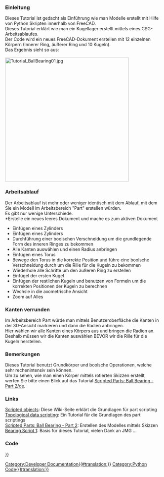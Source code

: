 <languages/>
{{TutorialInfo/de
|Topic= Part Scripting - Ball Bearing #1
|Level= Beginner
|Time= 30 min
|Author=r-frank
|FCVersion=0.16.6706
|Files=
}}


===Einleitung===
Dieses Tutorial ist gedacht als Einführung wie man Modelle erstellt mit Hilfe von Python Skripten innerhalb von FreeCAD.<br />
Dieses Tutorial erklärt wie man ein Kugellager erstellt mittels eines CSG-Arbeitsablaufes.<br />
Der Code wird ein neues FreeCAD-Dokument erstellen mit 12 einzelnen Körpern (Innerer Ring, äußerer Ring und 10 Kugeln).<br />
Das Ergebnis sieht so aus:<br />
<br />
[[Image:Tutorial_BallBearing01.jpg|400px]]


===Arbeitsablauf===
Der Arbeitsablauf ist mehr oder weniger identisch mit dem Ablauf, mit dem Sie ein Modell im Arbeitsbereich "Part" erstellen würden.<br />
Es gibt nur wenige Unterschiede.<br />
*Erstelle ein neues leeres Dokument und mache es zum aktiven Dokument
*Einfügen eines Zylinders
*Einfügen eines Zylinders
*Durchführung einer boolschen Verschneidung um die grundlegende Form des inneren Ringes zu bekommen
*Alle Kanten auswählen und einen Radius anbringen
*Einfügen eines Torus
*Bewege den Torus in die korrekte Position und führe eine boolsche Verschneidung durch um die Rille für die Kugeln zu bekommen
*Wiederhole alle Schritte um den äußeren Ring zu erstellen
*Einfügel der ersten Kugel
*Einfügen der restlichen Kugeln und benutzen von Formeln um die korrekten Positionen der Kugeln zu berechnen
*Wechsle in die axometrische Ansicht
*Zoom auf Alles


===Kanten verrunden===
Im Arbeitsbereich Part  würde man mittels Benutzeroberfläche die Kanten in der 3D-Ansicht markieren und dann die Radien anbringen.<br />
Hier wählen wir alle Kanten eines Körpers aus und bringen die Radien an.<br />
Deshalb müssen wir die Kanten auswählen BEVOR wir die Rille für die Kugeln herstellen.


===Bemerkungen===
Dieses Tutorial benutzt Grundkörper und boolsche Operationen, welche sehr rechenintensiv sein können.<br />
Um zu sehen, wie man einen Körper mittels rotierten Skizzen erstellt, werfen Sie bitte einen Blick auf das Tutorial [[Scripted Parts: Ball Bearing - Part 2/de]].


===Links===
[[Scripted objects]]: Diese Wiki-Seite erklärt die Grundlagen für part scripting<br />
[[Topological data scripting]]: Ein Tutorial für die Grundlagen des part scriptings<br />
[[Scripted Parts: Ball Bearing - Part 2]]: Erstellen des Modelles mittels Skizzen<br />
[http://linuxforanengineer.blogspot.de/2013/08/free-cad-bearing-script.html Bearing Script 1]: Basis für dieses Tutorial, vielen Dank an JMG ...<br />


===Code===
{{Code|code=
## Ball-bearing Skript
## 11.08.2016 von r-frank (BPLRFE/LearnFreeCAD on Youtube)
## basierend auf dem ball bearing script by JMG
## (http://linuxforanengineer.blogspot.de/2013/08/free-cad-bearing-script.html)
#
#um Grundkoerper einzufuegen
import Part
#um die Position der Kugeln berechnen zu koennen
import math
#zum Bewegen des Torus
from FreeCAD import Base
#
#Werte#
#(Radius des Schaftes/innerer Radius des inneren Ringes)
R1=15.0
#(Aussenradius des Innenringes)
R2=25.0
#(Innenradius des Aussenringes)
R3=30.0
#(Aussenradius des Aussenringes)
R4=40.0
#(Dicke des Lagers)
TH=15.0
#(Anzahl der Kugeln)
NBall=10
#(Radius der Kugeln)
RBall=5.0
#(Verrundungs-Radius)
RR=1
#Erste Koordinate des Zentrums der Kugel
CBall=((R3-R2)/2)+R2
#Zweite Koordinate des Zentrums der Kugel
PBall=TH/2
#
#Erstelle neues Dokument
App.newDocument("Unnamed")
App.setActiveDocument("Unnamed")
App.ActiveDocument=App.getDocument("Unnamed")
Gui.ActiveDocument=Gui.getDocument("Unnamed")
#
#Innerer Ring#
B1=Part.makeCylinder(R1,TH)
B2=Part.makeCylinder(R2,TH)
IR=B2.cut(B1)
#Kanten auswaehlen und Radius anbringen
Bedges=IR.Edges
IRF=IR.makeFillet(RR,Bedges)
#Rille erstellen und Koerper einblenden
T1=Part.makeTorus(CBall,RBall)
T1.translate(Base.Vector(0,0,TH/2))
InnerRing=IRF.cut(T1)
Part.show(InnerRing)
#
#Aeusserer Ring#
B3=Part.makeCylinder(R3,TH)
B4=Part.makeCylinder(R4,TH)
OR=B4.cut(B3)
#Kanten auswaehlen und Radius anbringen
Bedges=OR.Edges
ORF=OR.makeFillet(RR,Bedges)
#Rille erstellen und Koerper einblenden
T2=Part.makeTorus(CBall,RBall)
T2.translate(Base.Vector(0,0,TH/2))
OuterRing=ORF.cut(T2)
Part.show(OuterRing)
#
#Kugeln#
for i in range(NBall):
  Ball=Part.makeSphere(RBall)
  Alpha=(i*2*math.pi)/NBall
  BV=(CBall*math.cos(Alpha),CBall*math.sin(Alpha),TH/2)
  Ball.translate(BV)
  Part.show(Ball)
#
#Und das Ganze noch huebsch machen ...#
App.activeDocument().recompute()
Gui.activeDocument().activeView().viewAxometric()
Gui.SendMsgToActiveView("ViewFit")
}}


{{Powerdocnavi{{#translation:}}}}
[[Category:Developer Documentation{{#translation:}}]]
[[Category:Python Code{{#translation:}}]]
{{clear}}